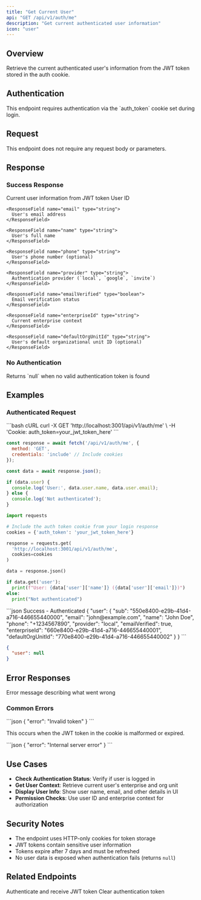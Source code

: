 ```yaml
---
title: "Get Current User"
api: "GET /api/v1/auth/me"
description: "Get current authenticated user information"
icon: "user"
---
```


## Overview

Retrieve the current authenticated user's information from the JWT token stored in the auth cookie.

## Authentication

<Info>
This endpoint requires authentication via the `auth_token` cookie set during login.
</Info>

## Request

This endpoint does not require any request body or parameters.

## Response

### Success Response

<ResponseField name="user" type="object">
  Current user information from JWT token

  <Expandable title="User Object">
    <ResponseField name="sub" type="string">
      User ID
    </ResponseField>
    
    <ResponseField name="email" type="string">
      User's email address
    </ResponseField>
    
    <ResponseField name="name" type="string">
      User's full name
    </ResponseField>
    
    <ResponseField name="phone" type="string">
      User's phone number (optional)
    </ResponseField>
    
    <ResponseField name="provider" type="string">
      Authentication provider (`local`, `google`, `invite`)
    </ResponseField>
    
    <ResponseField name="emailVerified" type="boolean">
      Email verification status
    </ResponseField>
    
    <ResponseField name="enterpriseId" type="string">
      Current enterprise context
    </ResponseField>
    
    <ResponseField name="defaultOrgUnitId" type="string">
      User's default organizational unit ID (optional)
    </ResponseField>
  </Expandable>
</ResponseField>

### No Authentication

<ResponseField name="user" type="null">
  Returns `null` when no valid authentication token is found
</ResponseField>

## Examples

### Authenticated Request

<RequestExample>
```bash cURL
curl -X GET 'http://localhost:3001/api/v1/auth/me' \
  -H 'Cookie: auth_token=your_jwt_token_here'
```

```javascript JavaScript
const response = await fetch('/api/v1/auth/me', {
  method: 'GET',
  credentials: 'include' // Include cookies
});

const data = await response.json();

if (data.user) {
  console.log('User:', data.user.name, data.user.email);
} else {
  console.log('Not authenticated');
}
```

```python Python
import requests

# Include the auth token cookie from your login response
cookies = {'auth_token': 'your_jwt_token_here'}

response = requests.get(
  'http://localhost:3001/api/v1/auth/me',
  cookies=cookies
)

data = response.json()

if data.get('user'):
  print(f"User: {data['user']['name']} ({data['user']['email']})")
else:
  print("Not authenticated")
```
</RequestExample>

<ResponseExample>
```json Success - Authenticated
{
  "user": {
    "sub": "550e8400-e29b-41d4-a716-446655440000",
    "email": "john@example.com",
    "name": "John Doe",
    "phone": "+1234567890",
    "provider": "local",
    "emailVerified": true,
    "enterpriseId": "660e8400-e29b-41d4-a716-446655440001",
    "defaultOrgUnitId": "770e8400-e29b-41d4-a716-446655440002"
  }
}
```

```json No Authentication
{
  "user": null
}
```
</ResponseExample>

## Error Responses

<ResponseField name="error" type="string">
  Error message describing what went wrong
</ResponseField>

### Common Errors

<AccordionGroup>
<Accordion title="401 - Invalid Token">
```json
{
  "error": "Invalid token"
}
```

This occurs when the JWT token in the cookie is malformed or expired.
</Accordion>

<Accordion title="500 - Server Error">
```json
{
  "error": "Internal server error"
}
```
</Accordion>
</AccordionGroup>

## Use Cases

- **Check Authentication Status**: Verify if user is logged in
- **Get User Context**: Retrieve current user's enterprise and org unit
- **Display User Info**: Show user name, email, and other details in UI
- **Permission Checks**: Use user ID and enterprise context for authorization

## Security Notes

- The endpoint uses HTTP-only cookies for token storage
- JWT tokens contain sensitive user information
- Tokens expire after 7 days and must be refreshed
- No user data is exposed when authentication fails (returns `null`)

## Related Endpoints

<CardGroup cols={2}>
<Card title="Login" icon="right-to-bracket" href="/api-reference/auth/login">
  Authenticate and receive JWT token
</Card>

<Card title="Logout" icon="right-from-bracket" href="/api-reference/auth/logout">
  Clear authentication token
</Card>
</CardGroup>
